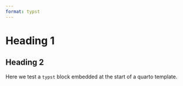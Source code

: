 ```yaml
---
format: typst
---
```


```{=typst}
// style document
#set page(
    paper: "a4",
    fill: rgb("#f3f6f4"),
    numbering: "| 1 of 1",
    number-align: right,
    header: [
        #set text(12pt)
        #smallcaps[My brand here]
        #h(1fr) OFFICIAL
        
    ],
    columns: 1
  )
#set par(
  justify: true
)

// set font in document
#set text(
  font: "Source Serif Pro",
  size: 14pt
)

// style headers
#show heading.where(level: 1): set text(
    weight: "extrabold", 
    fill: rgb("#483B8B"), 
    size: 25pt, 
    font: "Source Sans Pro"
)

#show heading.where(level: 2): set text(
    weight: "medium", 
    fill: rgb("#483B8B"), 
    size: 20pt
)
```

# Heading 1
## Heading 2

Here we test a `typst` block embedded at the start of a quarto template.

